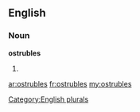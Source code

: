 ==English==

===Noun===
'''ostrubles'''

# {{plural of|[[ostruble]]}}

[[Category:English plurals]]

[[ar:ostrubles]]
[[fr:ostrubles]]
[[my:ostrubles]]
